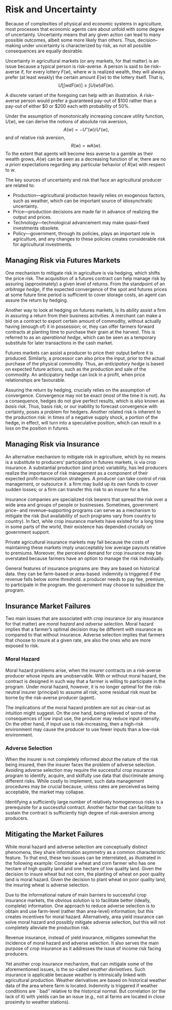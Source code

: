 # Risk and Uncertainty

Because of complexities of physical and economic systems in agriculture, most processes that economic agents care about unfold with some degree of uncertainty. Uncertainty means that any given action can lead to many possible outcomes, albeit some more likely than others. Thus, decision--making under uncertainty is characterized by risk, as not all possible consequences are equally desirable.

Uncertainty in agricultural markets (or any markets, for that matter) is an issue because a typical person is risk--averse. A person is said to be risk--averse if, for every lottery $F(w)$, where $w$ is realized wealth, they will always prefer (at least weakly) the certain amount $E(w)$ to the lottery itself. That is, $$U\left[\int w dF(w)\right] \ge \int U(w)dF(w).$$

A discrete variant of the foregoing can help with an illustration. A risk--averse person would prefer a guaranteed pay-out of \$100 rather than a pay-out of either \$0 or \$200 each with probability of 50\%.  

Under the assumption of monotonically increasing concave utility function, $U(w)$, we can derive the notions of absolute risk aversion, $$A(w) = -U''(w)/U'(w),$$ and of relative risk aversion, $$R(w) = wA(w).$$ To the extent that agents will become less averse to a gamble as their wealth grows, $A(w)$ can be seen as a decreasing function of $w$; there are no *a priori* expectations regarding any particular behavior of $R(w)$ with respect to $w$.

The key sources of uncertainty and risk that face an agricultural producer are related to: 

- Production---agricultural producton heavily relies on exogenous factors, such as weather, which can be important source of idiosynchratic uncertainty. 
- Price---production decisions are made far in advance of realizing the output and prices. 
- Technology---technological advancement may make quasi--fixed investments obsolete. 
- Policy---government, through its policies, plays an important role in agriculture, and any changes to these policies creates considerable risk for agricultural investments.

## Managing Risk via Futures Markets

One mechanism to mitigate risk in agriculture is via hedging, which shifts the price risk. The acquisition of a futures contract can help manage risk by assuring (approximately) a given level of returns. From the standpoint of an *arbitrage hedge*, if the expected convergence of the spot and futures prices at some future time period is sufficient to cover storage costs, an agent can assure the return by hedging.

Another way to look at hedging on futures markets, is its ability assist a firm in assuring a return from their business activities. A merchant can make a bid on a contract to export certain amount of commodity, without actually having (enough of) it in possession; or, they can offer farmers forward contracts at planting time to purchase their grain at the harvest. This is referred to as an *operational hedge*, which can be seen as a temporary substitute for later transactions in the cash market.

Futures markets can assist a producer to price their output before it is produced. Similarly, a processor can also price the input, prior to the actual purchase of the physical commodity. Thus, an *anticipatory hedge* is based on expected future actions, such as the production and sale of the commodity. An anticipatory hedge can lock in a profit, when price relationships are favourable.

Assuring the return by hedging, crucially relies on the assumption of convergence. Convergence may not be exact (most of the time it is not). As a consequence, hedges do not give perfect results, which is also known as *basis risk*. Thus, basis risk, or our inability to forecast convergence with certainty, poses a problem for hedgers. Another related risk is inherent to the production risk: in times of a negative supply shock, a portion of the hedge, in effect, will turn into a speculative position, which can result in a loss on the position in futures.


## Managing Risk via Insurance

An alternative mechanism to mitigate risk in agriculture, which by no means is a substitute to producers' participation in futures markets, is via crop insurance. A substantial production (and price) variability, has led producers realize the importance of risk management as a component of their expected profit-maximization strategies. A producer can take control of risk management, or outsource it. a firm may build up its own funds to cover sudden losses; or a firm can transfer this risk to an insurer for a fee.

Insurance companies are specialized risk bearers that spread the risk over a wide area and groups of people or businesses. Sometimes, government price-- and revenue--supporting programs can serve as a mechanism to mitigate the risk (but availability of such programs vary from country to country). In fact, while crop insurance markets have existed for a long time in some parts of the world, their existence has depended crucially on government support.

Private agricultural insurance markets may fail because the costs of maintaining these markets imply unacceptably low average payouts relative to premiums. Moreover, the perceived demand for crop insurance may be overstated because farmers have an option to manage the risk individually.

General features of insurance programs are: they are based on historical data. they can be farm-based or area-based. indemnity is triggered if the revenue falls below some threshold. a producer needs to pay fee, premium, to participate in the program. the government may choose to subsidize the program.

## Insurance Market Failures

Two main issues that are associated with crop insurance (or any insurance for that matter) are *moral hazard* and *adverse selection*. Moral hazard implies that a farmer's optimal decision may be different with insurance as compared to that without insurance. Adverse selection implies that farmers that choose to insure at a given rate, are also the ones who are more exposed to risk.

### Moral Hazard

Moral hazard problems arise, when the insurer contracts on a risk-averse producer whose inputs are unobservable. With or without moral hazard, the contract is designed in such way that a farmer is willing to participate in the program. Under moral hazard, however, it is no longer optimal for the risk-neutral insurer (principal) to assume all risk; some residual risk must be borne by the risk-averse producer (agent).

The implications of the moral hazard problem are not as clear-cut as intuition might	suggest. On the one hand, being relieved of some of the consequences of low input use, the producer may reduce input intensity. On the other hand, if input use is risk-increasing, then a high-risk environment may cause the producer to use fewer inputs than a low-risk environment.

### Adverse Selection

When the insurer is not completely informed about the nature of the risk being insured, then the insurer faces the problem of adverse selection. Avoiding adverse selection may require the successful crop insurance program to identify, acquire, and skilfully use data that discriminate among different risks. While costly to implement, such data management procedures may be crucial	because, unless rates are perceived as being acceptable, the market may collapse.

Identifying a sufficiently large number of relatively homogeneous risks is a prerequisite for a successful contract. Another factor that can facilitate to sustain the contract is sufficiently high degree of risk--aversion among producers.


## Mitigating the Market Failures

While  moral hazard and adverse selection are conceptually distinct phenomena, they share information asymmetry as a common characteristic feature. To that end, these two issues can be interrelated, as illustrated in the following example: Consider a wheat and corn farmer who has one hectare of high quality land and one hectare of low quality land. Given the decision to insure wheat but not corn, the planting of wheat on poor quality land is moral hazard. Given the decision to plant wheat on poor quality land, the insuring wheat is adverse selection. 

Due to the informational nature of main barriers to successful crop insurance markets, the obvious solution is to facilitate better (ideally, complete) information. One approach to reduce adverse selection is to obtain and use farm-level (rather than area-level) information; but this creates incentives for moral hazard. Alternatively, area yield insurance can solve moral hazard and possibly mitigate adverse selection, but this will not completely alleviate the production risk.

Revenue insurance, instead of yield insurance, mitigates somewhat the incidence of moral hazard and adverse selection. It also serves the main purpose of crop insurance as it addresses the issue of income risk facing producers.

Yet another crop insurance mechanism, that can mitigate some of the aforementioned issues, is the so-called *weather derivatives*. Such insurance is applicable because weather is intrinsically linked with agricultural production. Weather derivatives are based on historical weather data of the area where farm is located. Indemnity is triggered if weather conditions are ``bad'' relative to the historical normal. But correlation (or the lack of it) with yields can be an issue (e.g., not al farms are located in close proximity to weather stations).
